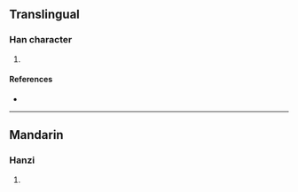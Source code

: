 {{character info/new}}
==Translingual==

===Han character===
{{Han char|rn=86|rad=火|as=11|sn=15|four=92817|canj=FHSU,FISU|ids=⿰火扈}}

# {{defn|Han|sort=火11}}

====References====
* {{Han ref|kx=0680.360|dkj=19347|dj=1092.120|hdz=32229.170|uh=71A9|ud=29097|bh=E668|bd=58984}}

----

==Mandarin==

===Hanzi===
{{cmn-hanzi|pin=[[āo]] ([[ao1]]), [[hù]] ([[hu4]])|wg=ao<sup>1</sup>, hu<sup>4</sup>}}

# {{defn|lang=cmn|sort=火11}}